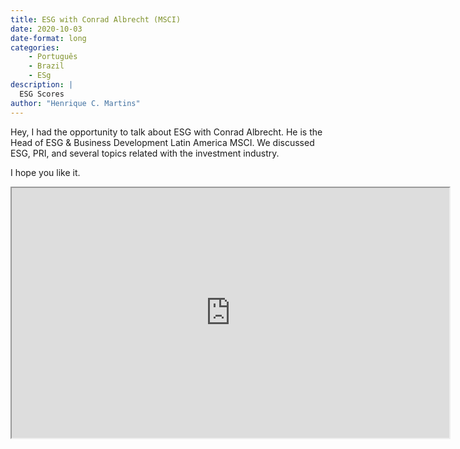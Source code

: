 ```yaml
---
title: ESG with Conrad Albrecht (MSCI) 
date: 2020-10-03
date-format: long
categories:
    - Português
    - Brazil
    - ESg
description: |
  ESG Scores
author: "Henrique C. Martins"
---
```




Hey, I had the opportunity to talk about ESG with Conrad Albrecht. He is the Head of ESG & Business Development Latin America MSCI. We discussed ESG, PRI, and several topics related with the investment industry.

I hope you like it.


<iframe width="700" height="400" src="https://www.youtube.com/embed/3_ltW4h-ORI"></iframe>



